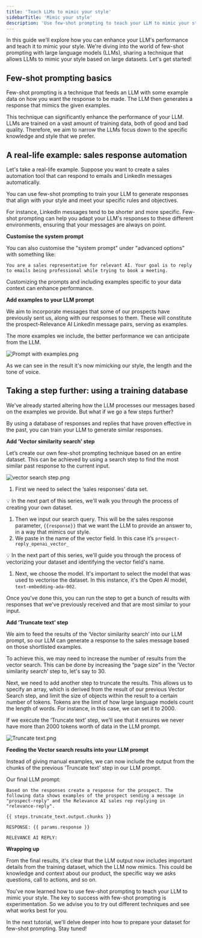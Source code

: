 ```yaml
---
title: 'Teach LLMs to mimic your style'
sidebarTitle: 'Mimic your style'
description: 'Use few-shot prompting to teach your LLM to mimic your style'
---
```


In this guide we'll explore how you can enhance your LLM's performance and teach it to mimic your style. We're diving into the world of few-shot prompting with large language models (LLMs), sharing a technique that allows LLMs to mimic your style based on large datasets. Let's get started!

## **Few-shot prompting basics**

Few-shot prompting is a technique that feeds an LLM with some example data on how you want the response to be made. The LLM then generates a response that mimics the given examples. 

This technique can significantly enhance the performance of your LLM. LLMs are trained on a vast amount of training data, both of good and bad quality. Therefore, we aim to narrow the LLMs focus down to the specific knowledge and style that we prefer. 

## A real-life example: sales response automation

Let's take a real-life example. Suppose you want to create a sales automation tool that can respond to emails and LinkedIn messages automatically. 

You can use few-shot prompting to train your LLM to generate responses that align with your style and meet your specific rules and objectives.

For instance, LinkedIn messages tend to be shorter and more specific. Few-shot prompting can help you adapt your LLM's responses to these different environments, ensuring that your messages are always on point.

**Customise the system prompt**

You can also customise the "system prompt" under "advanced options" with something like:

`You are a sales representative for relevant AI. Your goal is to reply to emails being professional while trying to book a meeting.`

<Tip>Customizing the prompts and including examples specific to your data context can enhance performance.</Tip>

**Add examples to your LLM prompt**

We aim to incorporate messages that some of our prospects have previously sent us, along with our responses to them. These will constitute the prospect-Relevance AI LinkedIn message pairs, serving as examples. 

The more examples we include, the better performance we can anticipate from the LLM.

![Prompt with examples.png](/images/prompt-with-examples.png)

As we can see in the result it's now mimicking our style, the length and the tone of voice. 

## Taking a step further: using a training database

We've already started altering how the LLM processes our messages based on the examples we provide. But what if we go a few steps further? 

By using a database of responses and replies that have proven effective in the past, you can train your LLM to generate similar responses. 

**Add ‘Vector similarity search’ step**

Let’s create our own few-shot prompting technique based on an entire dataset. This can be achieved by using a search step to find the most similar past response to the current input.

![vector search step.png](/images/vector-search-step.png)

1. First we need to select the ‘sales responses’ data set. 

<aside>
💡 In the next part of this series, we'll walk you through the process of creating your own dataset.

</aside>

1. Then we input our search query. This will be the sales response parameter, `{{response}}` that we want the LLM to provide an answer to, in a way that mimics our style.
2. We paste in the name of the vector field. In this case it’s `prospect-reply_openai_vector_` 

<aside>
💡 In the next part of this series, we'll guide you through the process of vectorizing your dataset and identifying the vector field's name.

</aside>

1. Next, we choose the model. It's important to select the model that was used to vectorise the dataset. In this instance, it's the Open AI model, `text-embedding-ada-002`.

Once you've done this, you can run the step to get a bunch of results with responses that we've previously received and that are most similar to your input.

**Add ‘Truncate text’ step**

We aim to feed the results of the ‘Vector similarity search’ into our LLM prompt, so our LLM can generate a response to the sales message based on those shortlisted examples.

To achieve this, we may need to increase the number of results from the vector search. This can be done by increasing the “page size” in the ‘Vector similarity search’ step to, let's say to 30.

Next, we need to add another step to truncate the results. This allows us to specify an array, which is derived from the result of our previous Vector Search step, and limit the size of objects within the result to a certain number of tokens. Tokens are the limit of how large language models count the length of words. For instance, in this case, we can set it to 2000.

If we execute the ‘Truncate text’ step, we'll see that it ensures we never have more than 2000 tokens worth of data in the LLM prompt.

![Truncate text.png](/images/truncate-text.png)

**Feeding the Vector search results into your LLM prompt**

Instead of giving manual examples, we can now include the output from the chunks of the previous 'Truncate text' step in our LLM prompt.

Our final LLM prompt: 

```
Based on the responses create a response for the prospect. The following data shows examples of the prospect sending a message in "prospect-reply" and the Relevance AI sales rep replying in "relevance-reply".

{{ steps.truncate_text.output.chunks }}

RESPONSE: {{ params.response }}

RELEVANCE AI REPLY:
```

**Wrapping up**

From the final results, it's clear that the LLM output now includes important details from the training dataset, which the LLM now mimics. This could be knowledge and context about our product, the specific way we asks questions, call to actions, and so on.

You've now learned how to use few-shot prompting to teach your LLM to mimic your style. The key to success with few-shot prompting is experimentation. So we advise you to try out different techniques and see what works best for you.

In the next tutorial, we'll delve deeper into how to prepare your dataset for few-shot prompting. Stay tuned!